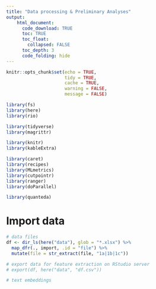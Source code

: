 ```yaml
---
title: "Data processing & Preliminary Analyses"
output: 
    html_document:
      code_download: TRUE
      toc: TRUE
      toc_float:
        collapsed: FALSE
      toc_depth: 3
      code_folding: hide
---
```


```r
knitr::opts_chunk$set(echo = TRUE, 
                      tidy = TRUE, 
                      cache = TRUE, 
                      warning = FALSE, 
                      message = FALSE)
```

```r
library(fs)
library(here)
library(rio)

library(tidyverse)
library(magrittr)

library(knitr)
library(kableExtra)

library(caret)
library(recipes)
library(MLmetrics)
library(cutpointr)
library(ranger)
library(doParallel)

library(quanteda)
```


# Import data
```r
# data files
df <- dir_ls(here("data"), glob = "*.xlsx") %>% 
  map_dfr(., import, .id = "file") %>% 
  mutate(file = str_extract(file, "1a|1b|1c"))

# export data for feature extraction on RStudio server
# export(df, here("data", "df.csv"))

# text embeddings


```


# 



























